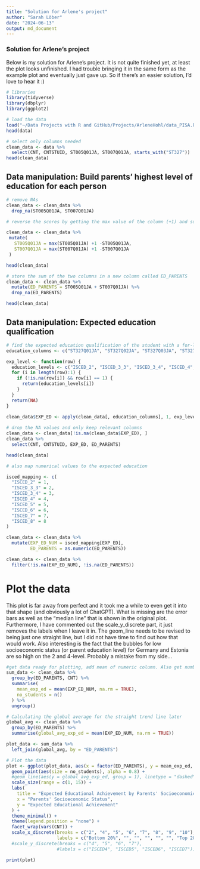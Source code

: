 ```yaml
---
title: "Solution for Arlene's project"
author: "Sarah Löber"
date: "2024-06-13"
output: md_document
---
```


### Solution for Arlene's project

Below is my solution for Arlene's project. It is not quite finished yet, at least the plot looks unfinished. I had trouble bringing it in the same form as the example plot and eventually just gave up. So if there's an easier solution, I'd love to hear it :)

```r
# libraries
library(tidyverse)
library(dbplyr)
library(ggplot2)

# load the data
load("~/Data Projects with R and GitHub/Projects/ArleneHohl/data_PISA.Rdata")
head(data)

# select only columns needed
clean_data <- data %>%
  select(CNT, CNTSTUID, ST005Q01JA, ST007Q01JA, starts_with("ST327")) 
head(clean_data)
```

## Data manipulation: Build parents' highest level of education for each person

```r
# remove NAs 
clean_data <- clean_data %>%
  drop_na(ST005Q01JA, ST007Q01JA)

# reverse the scores by getting the max value of the column (+1) and subtracting the actual value

clean_data <- clean_data %>%
 mutate(
   ST005Q01JA = max(ST005Q01JA) +1 -ST005Q01JA,
   ST007Q01JA = max(ST007Q01JA) +1 -ST007Q01JA
 )

head(clean_data)
````
```r
# store the sum of the two columns in a new column called ED_PARENTS
clean_data <- clean_data %>%
  mutate(ED_PARENTS = ST005Q01JA + ST007Q01JA) %>%
  drop_na(ED_PARENTS)

head(clean_data)
````

## Data manipulation: Expected education qualification

```r
# find the expected education qualification of the student with a for-loop
education_columns <- c("ST327Q01JA", "ST327Q02JA", "ST327Q03JA", "ST327Q04JA", "ST327Q05JA", "ST327Q06JA", "ST327Q07JA", "ST327Q08JA")

exp_level <- function(row) {
  education_levels <- c("ISCED_2", "ISCED_3_3", "ISCED_3_4", "ISCED_4", "ISCED_5", "ISCED_6", "ISCED_7", "ISCED_8")
  for (i in length(row):1) {
    if (!is.na(row[i]) && row[i] == 1) {
      return(education_levels[i])
    }
  }
  return(NA) 
}
    
clean_data$EXP_ED <- apply(clean_data[, education_columns], 1, exp_level)

# drop the NA values and only keep relevant columns
clean_data <- clean_data[!is.na(clean_data$EXP_ED), ]
clean_data %>%
  select(CNT, CNTSTUID, EXP_ED, ED_PARENTS) 

head(clean_data)

# also map numerical values to the expected education

isced_mapping <- c(
  "ISCED_2" = 1,
  "ISCED_3_3" = 2,
  "ISCED_3_4" = 3,
  "ISCED_4" = 4,
  "ISCED_5" = 5,
  "ISCED_6" = 6,
  "ISCED_7" = 7,
  "ISCED_8" = 8
)

clean_data <- clean_data %>%
  mutate(EXP_ED_NUM = isced_mapping[EXP_ED],
         ED_PARENTS = as.numeric(ED_PARENTS))

clean_data <- clean_data %>%
  filter(!is.na(EXP_ED_NUM), !is.na(ED_PARENTS))
````

# Plot the data

This plot is far away from perfect and it took me a while to even get it into that shape (and obviously a lot of ChatGPT). What is missing are the error bars as well as the "median
line" that is shown in the original plot. Furthermore, I have commented out the scale_y_discrete part, it just removes the labels when I leave it in. 
The geom_line needs to be revised to being just one straight line, but I did not have time to find out how that would work. 
Also interesting is the fact that the bubbles for low socioeconomic status (or parent education level) for Germany and Estonia are so high on the 2 and 4-level. Probably a mistake from my side... 

```r

#get data ready for plotting, add mean of numeric column. Also get number of students for the bubble plot later
sum_data <- clean_data %>%
  group_by(ED_PARENTS, CNT) %>%
  summarise(
    mean_exp_ed = mean(EXP_ED_NUM, na.rm = TRUE),
    no_students = n()
  ) %>%
  ungroup()

# Calculating the global average for the straight trend line later
global_avg <- clean_data %>%
  group_by(ED_PARENTS) %>%
  summarise(global_avg_exp_ed = mean(EXP_ED_NUM, na.rm = TRUE))

plot_data <- sum_data %>%
  left_join(global_avg, by = "ED_PARENTS")

# Plot the data
plot <- ggplot(plot_data, aes(x = factor(ED_PARENTS), y = mean_exp_ed, color = CNT)) +
  geom_point(aes(size = no_students), alpha = 0.8) + 
  #geom_line(aes(y = global_avg_exp_ed, group = 1), linetype = "dashed", color = "grey") +
  scale_size(range = c(1, 15)) +
  labs(
    title = "Expected Educational Achievement by Parents' Socioeconomic Status",
    x = "Parents' Socioeconomic Status",
    y = "Expected Educational Achievement"
  ) +
  theme_minimal() +
  theme(legend.position = "none") +
  facet_wrap(vars(CNT)) +
  scale_x_discrete(breaks = c("2", "4", "5", "6", "7", "8", "9", "10"),
                   labels = c("Bottom 20%", "", "", "", "", "", "Top 20%", ""))
  #scale_y_discrete(breaks = c("4", "5", "6", "7"),
                   #labels = c("ISCED4", "ISCED5", "ISCED6", "ISCED7"))

print(plot)

````
